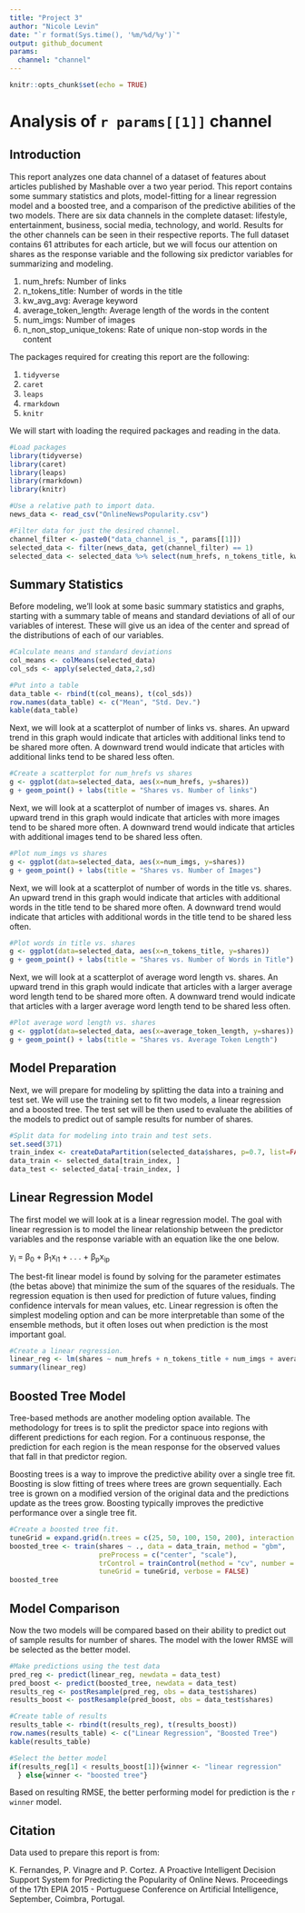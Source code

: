 ```yaml
---
title: "Project 3"
author: "Nicole Levin"  
date: "`r format(Sys.time(), '%m/%d/%y')`"
output: github_document
params:
  channel: "channel"
---
```


```r
knitr::opts_chunk$set(echo = TRUE)
```
# Analysis of `r params[[1]]` channel
  
## Introduction
This report analyzes one data channel of a dataset of features about articles published by Mashable over a two year period. This report contains some summary statistics and plots, model-fitting for a linear regression model and a boosted tree, and a comparison of the predictive abilities of the two models. There are six data channels in the complete dataset: lifestyle, entertainment, business, social media, technology, and world. Results for the other channels can be seen in their respective reports.  The full dataset contains 61 attributes for each article, but we will focus our attention on shares as the response variable and the following six predictor variables for summarizing and modeling.
  
1. num_hrefs: Number of links
2. n_tokens_title: Number of words in the title 
3. kw_avg_avg: Average keyword 
4. average_token_length: Average length of the words in the content 
5. num_imgs: Number of images 
6. n_non_stop_unique_tokens: Rate of unique non-stop words in the content 
 
The packages required for creating this report are the following:  

1. `tidyverse`
2. `caret`
3. `leaps`
4. `rmarkdown`
5. `knitr`

We will start with loading the required packages and reading in the data.
```r
#Load packages
library(tidyverse)
library(caret)
library(leaps)
library(rmarkdown)
library(knitr)

#Use a relative path to import data. 
news_data <- read_csv("OnlineNewsPopularity.csv")

#Filter data for just the desired channel.
channel_filter <- paste0("data_channel_is_", params[[1]])
selected_data <- filter(news_data, get(channel_filter) == 1)
selected_data <- selected_data %>% select(num_hrefs, n_tokens_title, kw_avg_avg, average_token_length, num_imgs, n_non_stop_unique_tokens, shares)
```

## Summary Statistics
Before modeling, we'll look at some basic summary statistics and graphs, starting with a summary table of means and standard deviations of all of our variables of interest. These will give us an idea of the center and spread of the distributions of each of our variables.

```r
#Calculate means and standard deviations
col_means <- colMeans(selected_data)
col_sds <- apply(selected_data,2,sd)

#Put into a table
data_table <- rbind(t(col_means), t(col_sds))
row.names(data_table) <- c("Mean", "Std. Dev.")
kable(data_table)
```

Next, we will look at a scatterplot of number of links vs. shares. An upward trend in this graph would indicate that articles with additional links tend  to be shared more often. A downward trend would indicate that articles with additional links tend to be shared less often.
```r
#Create a scatterplot for num_hrefs vs shares
g <- ggplot(data=selected_data, aes(x=num_hrefs, y=shares))
g + geom_point() + labs(title = "Shares vs. Number of links")
```

Next, we will look at a scatterplot of number of images vs. shares. An upward trend in this graph would indicate that articles with more images tend  to be shared more often. A downward trend would indicate that articles with additional images tend to be shared less often.
```r
#Plot num_imgs vs shares
g <- ggplot(data=selected_data, aes(x=num_imgs, y=shares))
g + geom_point() + labs(title = "Shares vs. Number of Images")
```

Next, we will look at a scatterplot of number of words in the title vs. shares. An upward trend in this graph would indicate that articles with additional words in the title tend  to be shared more often. A downward trend would indicate that articles with additional words in the title tend to be shared less often.

```r
#Plot words in title vs. shares
g <- ggplot(data=selected_data, aes(x=n_tokens_title, y=shares))
g + geom_point() + labs(title = "Shares vs. Number of Words in Title")
```

Next, we will look at a scatterplot of average word length vs. shares. An upward trend in this graph would indicate that articles with a larger average word length tend  to be shared more often. A downward trend would indicate that articles with a larger average word length tend to be shared less often.

```r
#Plot average word length vs. shares
g <- ggplot(data=selected_data, aes(x=average_token_length, y=shares))
g + geom_point() + labs(title = "Shares vs. Average Token Length")
```

## Model Preparation
Next, we will prepare for modeling by splitting the data into a training and test set. We will use the training set to fit two models, a linear regression and a boosted tree. The test set will be then used to evaluate the abilities of the models to predict out of sample results for number of shares.
```r
#Split data for modeling into train and test sets.
set.seed(371)
train_index <- createDataPartition(selected_data$shares, p=0.7, list=FALSE)
data_train <- selected_data[train_index, ]
data_test <- selected_data[-train_index, ]
```

## Linear Regression Model
The first model we will look at is a linear regression model. The goal with linear regression is to model the linear relationship between the predictor variables and the response variable with an equation like the one below. 
  
y<sub>i</sub> = β<sub>0</sub> + β<sub>1</sub>x<sub>i1</sub> + . . . + β<sub>p</sub>x<sub>ip</sub>  
  
The best-fit linear model is found by solving for the parameter estimates (the betas above) that minimize the sum of the squares of the residuals. The regression equation is then used for prediction of future values, finding confidence intervals for mean values, etc. Linear regression is often the simplest modeling option and can be more interpretable than some of the ensemble methods, but it often loses out when prediction is the most important goal.



```r
#Create a linear regression. 
linear_reg <- lm(shares ~ num_hrefs + n_tokens_title + num_imgs + average_token_length + kw_avg_avg + n_non_stop_unique_tokens, data = data_train)
summary(linear_reg)
```

## Boosted Tree Model
Tree-based methods are another modeling option available. The methodology for trees is to split the predictor space into regions with different predictions for each region. For a continuous response, the prediction for each region is the mean response for the observed values that fall in that predictor region.   
  
Boosting trees is a way to improve the predictive ability over a single tree fit. Boosting is slow fitting of trees where trees are grown sequentially. Each tree is grown on a modified version of the original data and the predictions update as the trees grow. Boosting typically improves the predictive performance over a single tree fit.  
```r
#Create a boosted tree fit. 
tuneGrid = expand.grid(n.trees = c(25, 50, 100, 150, 200), interaction.depth = 1:4, shrinkage = c(0.05, 0.1, 0.2), n.minobsinnode = 10)
boosted_tree <- train(shares ~ ., data = data_train, method = "gbm", 
                      preProcess = c("center", "scale"),
                      trControl = trainControl(method = "cv", number = 10), 
                      tuneGrid = tuneGrid, verbose = FALSE)
boosted_tree
```

## Model Comparison
Now the two models will be compared based on their ability to predict out of sample results for number of shares. The model with the lower RMSE will be selected as the better model.
```r
#Make predictions using the test data
pred_reg <- predict(linear_reg, newdata = data_test)
pred_boost <- predict(boosted_tree, newdata = data_test)
results_reg <- postResample(pred_reg, obs = data_test$shares)
results_boost <- postResample(pred_boost, obs = data_test$shares)

#Create table of results
results_table <- rbind(t(results_reg), t(results_boost))
row.names(results_table) <- c("Linear Regression", "Boosted Tree")
kable(results_table)

#Select the better model
if(results_reg[1] < results_boost[1]){winner <- "linear regression"
  } else{winner <- "boosted tree"}
```

Based on resulting RMSE, the better performing model for prediction is the 
`r winner` model.
  
## Citation
Data used to prepare this report is from:  
  
K. Fernandes, P. Vinagre and P. Cortez. A Proactive Intelligent Decision
Support System for Predicting the Popularity of Online News. Proceedings
of the 17th EPIA 2015 - Portuguese Conference on Artificial Intelligence,
September, Coimbra, Portugal.
    